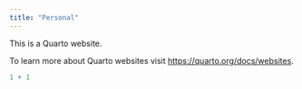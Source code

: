 ```yaml
---
title: "Personal"
---
```


This is a Quarto website.

To learn more about Quarto websites visit <https://quarto.org/docs/websites>.

```r
1 + 1
```
